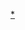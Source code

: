 {{Navbox
|name=東京近郊區間
|state=collapsed
|title=[[File:JR logo (white).svg|20px]] [[東日本旅客鐵道|{{Color|#fff|東日本旅客鐵道}}]] 東京近郊路線
|titlestyle = background-color:#008000; color:#fff;
|group1=電車特定區間
|list1={{Nowrap|[[File:JR JY line symbol.svg|15px|JY]][[山手線]]}} - {{Nowrap|[[File:JR JO line symbol.svg|15px|JO]][[橫須賀·總武快速線]]}} - {{Nowrap|[[File:JR JK line symbol.svg|15px|JK]][[京濱東北線]]·[[根岸線]]}} - {{Nowrap|[[File:JR JB line symbol.svg|15px|JB]][[中央·總武緩行線|中央·總武線（各站停車）]]}} - {{Nowrap|[[File:JR JC line symbol.svg|15px|JC]][[中央線快速|中央線（快速）]]}} - {{Nowrap|[[File:JR JC line symbol.svg|15px|JC]][[青梅線]]}} - {{Nowrap|[[File:JR JC line symbol.svg|15px|JC]][[五日市線]]}} - {{Nowrap|[[File:JR JA line symbol.svg|15px|JA]][[埼京線]]〈部分路段為[[赤羽線]]〉·{{Color|seagreen|■}}[[川越線]]}} - {{Nowrap|[[File:JR JJ line symbol.svg|15px|JJ]][[常磐快速線|常磐線（快速）]]·{{Color|#339999|■}}[[成田線]]}} - {{Nowrap|[[File:JR JL line symbol.svg|15px|JL]][[常磐緩行線|常磐線（各站停車）]]}} - {{Nowrap|[[File:JR JE line symbol.svg|15px|JE]][[京葉線]]}}* - {{Nowrap|[[File:JR JM line symbol.svg|15px|JM]][[武藏野線]]}}* - {{Nowrap|[[File:JR JN line symbol.svg|15px|JN]][[南武線]]}}* - {{Nowrap|[[File:JR JI line symbol.svg|15px|JI]][[鶴見線]]}} - {{Nowrap|[[File:JR JH line symbol.svg|15px|JH]][[橫濱線]]}}* - {{Nowrap|{{Color|#009793|■}}[[相模線]]}} - {{Nowrap|{{Color|#a8a39d|■}}[[八高線]]·[[川越線]]}} - {{Nowrap|[[File:JR JA line symbol.svg|15px|JA]] [[File:JR JS line symbol.svg|15px|JS]] [[File:Sotetsu line symbol.svg|15px|■]] [[相鐵·JR直通線|相鐵線直通列車]]}}<br />（*為「[[東京大環線]]」一部分）

|group2=郊外路線
|list2={{Nowrap|[[File:JR JT line symbol.svg|15px|JT]][[東海道線 (JR東日本)|東海道線]]〈[[東海道本線]]〉}} - {{Nowrap|[[File:JR JT line symbol.svg|15px|JT]][[伊東線]]}} - {{Nowrap|[[File:JR JU line symbol.svg|15px|JU]][[宇都宮線]]〈[[東北本線]]〉}} - {{Nowrap|[[File:JR JU line symbol.svg|15px|JU]][[高崎線]]}} - {{Nowrap|<!--[[File:JR JJ line symbol.svg|15px|JJ]]常磐線並無路線編號，但共用軌道的常磐快速線採用JJ？-->{{Color|#33f|■}}[[常磐線]]}} - {{Nowrap|[[File:JR JO line symbol.svg|15px|JO]][[橫須賀線]]·[[總武快速線|總武線（快速）]]}} - {{Nowrap|[[File:JR JS line symbol.svg|15px|JS]][[湘南新宿線]]}} - {{Nowrap|<!--[[File:JR JU line symbol.svg|15px|JU]]上野東京線並無路線編號，但共用軌道的宇都宮線採用JU？-->{{Color|purple|■}}[[上野東京線]]}} - {{Nowrap|[[File:JR JC line symbol.svg|15px|JC]] [[File:JR CO line symbol.svg|15px|CO]] [[中央本線]]}}<br />
|group3=房總地區
|list3={{Nowrap|[[File:JR JO line symbol.svg|15px|JO]]{{Color|#ffc20d|■}}[[總武本線]]}} - {{Nowrap|[[File:JR JO line symbol.svg|15px|JO]]{{Color|#00b261|■}}[[成田線]]}} - {{Nowrap|{{Color|#c56e2e|■}}[[鹿島線]]}} - {{Nowrap|{{Color|#db4028|■}}[[外房線]]}} - {{Nowrap|{{Color|#f15a22|■}}[[東金線]]}} - {{Nowrap|{{Color|#00b9f1|■}}[[內房線]]}} - {{Nowrap|{{Color|#00b5ad|■}}[[久留里線]]}}
|group4=北關東地區
|list4={{Nowrap|{{Color|#a8a39d|■}}[[八高線]]}} - {{Nowrap|{{Color|#80c241|■}}[[信越本線]]}} - {{Nowrap|{{Color|#00b2e5|■}}[[上越線]]}} - {{Nowrap|{{Color|#ffd400|■}}[[兩毛線]]}} - {{Nowrap|{{Color|#00f|■}}[[水戶線]] - {{Nowrap|{{Color|#880022|■}}[[日光線]]}} - {{Nowrap|{{Color|#008000|■}}[[烏山線]]}}}}
|group5=規劃、興建中
|list5={{Nowrap|[[羽田機場Access線]]}}
}}<noinclude>
[[Category:東日本旅客鐵道路線模板|*]]
</noinclude>